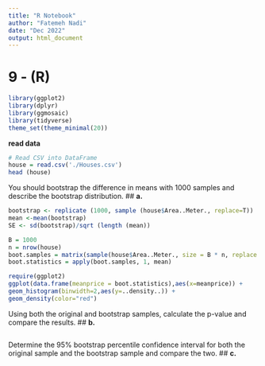 ```yaml
---
title: "R Notebook"
author: "Fatemeh Nadi"
date: "Dec 2022"
output: html_document
---
```


# 9 - (R)
  


```r
library(ggplot2)
library(dplyr)
library(ggmosaic)
library(tidyverse)
theme_set(theme_minimal(20))

```



<b> read data </b>

```r
# Read CSV into DataFrame
house = read.csv('./Houses.csv')
head (house)
```


You should bootstrap the difference in means with 1000 samples and describe the
bootstrap distribution.
## <b> a. </b>
```r
bootstrap <- replicate (1000, sample (house$Area..Meter., replace=T))
mean <-mean(bootstrap)
SE <- sd(bootstrap)/sqrt (length (mean))

```

```r
B = 1000
n = nrow(house)
boot.samples = matrix(sample(house$Area..Meter., size = B * n, replace = TRUE),B, n)
boot.statistics = apply(boot.samples, 1, mean)

require(ggplot2)
ggplot(data.frame(meanprice = boot.statistics),aes(x=meanprice)) +
geom_histogram(binwidth=2,aes(y=..density..)) +
geom_density(color="red")
```

Using both the original and bootstrap samples, calculate the p-value and compare the
results.
## <b> b. </b>
```r


```


Determine the 95% bootstrap percentile confidence interval for both the original sample
and the bootstrap sample and compare the two.
## <b> c. </b>
```r

```

